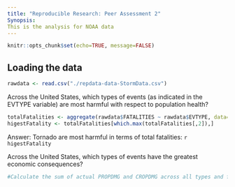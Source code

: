 ```yaml
---
title: "Reproducible Research: Peer Assessment 2"
Synopsis: 
This is the analysis for NOAA data  
---
```


```r
knitr::opts_chunk$set(echo=TRUE, message=FALSE)
```

## Loading the data

```r
rawdata <- read.csv("./repdata-data-StormData.csv")
```

Across the United States, which types of events (as indicated in the EVTYPE variable) are most harmful with respect to population health?

```r
totalFatalities <- aggregate(rawdata$FATALITIES ~ rawdata$EVTYPE, data=rawdata, FUN="sum")
higestFatality <- totalFatalities[which.max(totalFatalities[,2]),]

```

Answer: Tornado are most harmful in terms of total fatalities: `r higestFatality`

Across the United States, which types of events have the greatest economic consequences?

```r
#Calculate the sum of actual PROPDMG and CROPDMG across all types and find the maximum
```
